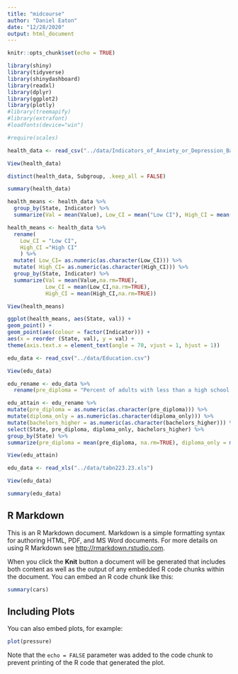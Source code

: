 ```yaml
---
title: "midcourse"
author: "Daniel Eaton"
date: "12/28/2020"
output: html_document
---
```


```r
knitr::opts_chunk$set(echo = TRUE)
```

```r
library(shiny)
library(tidyverse)
library(shinydashboard)
library(readxl)
library(dplyr)
library(ggplot2)
library(plotly)
#library(treemapify)
#library(extrafont)
#loadfonts(device="win")

#require(scales)
```

```r
health_data <- read_csv("../data/Indicators_of_Anxiety_or_Depression_Based_on_Reported_Frequency_of_Symptoms_During_Last_7_Days.csv")
```

```r
View(health_data)
```

```r
distinct(health_data, Subgroup, .keep_all = FALSE)
```

```r
summary(health_data)
```

```r
health_means <- health_data %>%
  group_by(State, Indicator) %>%
  summarize(Val = mean(Value), Low_CI = mean("Low CI"), High_CI = mean("High CI"), CI = mean("Confidence Interval"), Quartile_Range = mean("Quartile Range"))
```

```r
health_means <- health_data %>%
  rename(
    Low_CI = "Low CI",
    High_CI ="High CI"
    ) %>%
  mutate( Low_CI= as.numeric(as.character(Low_CI))) %>%
  mutate( High_CI= as.numeric(as.character(High_CI))) %>%
  group_by(State, Indicator) %>%
  summarize(Val = mean(Value,na.rm=TRUE),
            Low_CI = mean(Low_CI,na.rm=TRUE),
            High_CI = mean(High_CI,na.rm=TRUE))
```

```r
View(health_means)
```

```r
ggplot(health_means, aes(State, val)) +
geom_point() +
geom_point(aes(colour = factor(Indicator))) +
aes(x = reorder (State, val), y = val) +
theme(axis.text.x = element_text(angle = 70, vjust = 1, hjust = 1))
```
```r
edu_data <- read_csv("../data/Education.csv")
```

```r
View(edu_data)
```

```r
edu_rename <- edu_data %>%
  rename(pre_diploma = "Percent of adults with less than a high school diploma, 2000", diploma_only = "Percent of adults with a high school diploma only, 2000", bachelors_higher = "Percent of adults with a bachelor's degree or higher, 2000")
```

```r
edu_attain <- edu_rename %>%
mutate(pre_diploma = as.numeric(as.character(pre_diploma))) %>%
mutate(diploma_only = as.numeric(as.character(diploma_only))) %>%
mutate(bachelors_higher = as.numeric(as.character(bachelors_higher))) %>%
select(State, pre_diploma, diploma_only, bachelors_higher) %>%
group_by(State) %>%
summarize(pre_diploma = mean(pre_diploma, na.rm=TRUE), diploma_only = mean(diploma_only, na.rm=TRUE), bachelors_higher = mean(bachelors_higher, na.rm=TRUE))
```

```r
View(edu_attain)
```








```r
edu_data <- read_xls("../data/tabn223.23.xls")
```

```r
View(edu_data)
```

```r
summary(edu_data)
```

## R Markdown

This is an R Markdown document. Markdown is a simple formatting syntax for authoring HTML, PDF, and MS Word documents. For more details on using R Markdown see <http://rmarkdown.rstudio.com>.

When you click the **Knit** button a document will be generated that includes both content as well as the output of any embedded R code chunks within the document. You can embed an R code chunk like this:

```r
summary(cars)
```

## Including Plots

You can also embed plots, for example:

```r
plot(pressure)
```

Note that the `echo = FALSE` parameter was added to the code chunk to prevent printing of the R code that generated the plot.
